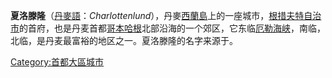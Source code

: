 {{Multiple issues|
{{Expand language|1=en|time=2020-11-01T06:53:05+00:00}}
{{Unreferenced|time=2020-11-01T06:53:05+00:00}}
}}
{{Infobox settlement
| official_name   = 夏洛滕隆
| native_name     = Charlottenlund
| settlement_type = 首府
| image_skyline   = Charlottenlund Slot.jpg
| pushpin_map     = Denmark
| coordinates     = {{coord|55|45|4|N|12|34|19|E|type:city_region:DK|display=ti}}
| subdivision_type  = 國家
| subdivision_name  = {{flag|Denmark}}
| subdivision_type1 = 大區
| subdivision_name1 = [[首都大區|首都大區]]
| subdivision_type2 = 自治市
| subdivision_name2 = [[根措夫特自治市|根措夫特自治市]]
| population      = 74,830人
| timezone        = [[UTC+01:00|UTC+01:00]]
| postal_code     = 2920
}}
'''夏洛滕隆'''（[[丹麥語|丹麥語]]：''Charlottenlund''），丹麥[[西蘭島|西蘭島]]上的一座城市，[[根措夫特自治市|根措夫特自治市]]的首府，也是丹麦首都[[哥本哈根|哥本哈根]]北部沿海的一个郊区，它东临[[厄勒海峡|厄勒海峡]]，南临{{link-en|海勒鲁普河|Hellerup}}，北临{{link-en|克拉彭堡|Klampenborg}}，是丹麦最富裕的地区之一。夏洛滕隆的名字来源于{{link-en|夏洛滕隆德宫|Charlottenlund Palace}}。

[[Category:首都大區城市|Category:首都大區城市]]